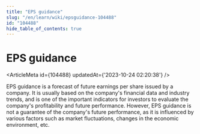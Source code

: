 ```yaml
---
title: "EPS guidance"
slug: "/en/learn/wiki/epsguidance-104488"
id: "104488"
hide_table_of_contents: true
---
```



<Breadcrumbs current="EPS guidance" />

# EPS guidance

<ArticleMeta id={104488} updatedAt={'2023-10-24 02:20:38'} />
<div className='border-solid border-b border-t-0 my-4 border-[var(--ifm-color-gray-300)]' />

EPS guidance is a forecast of future earnings per share issued by a company. It is usually based on the company's financial data and industry trends, and is one of the important indicators for investors to evaluate the company's profitability and future performance. However, EPS guidance is not a guarantee of the company's future performance, as it is influenced by various factors such as market fluctuations, changes in the economic environment, etc.
